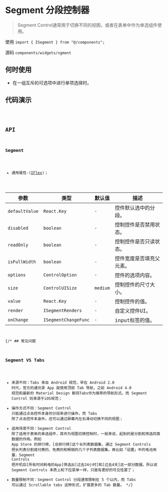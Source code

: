 
# Segment 分段控制器

> Segment Control通常用于切换不同的视图，或者在表单中作为单选组件使用。

使用 `import { ISegment } from "@/components";`

源码 `components/widgets/sgment`

## 何时使用

* 在一组互斥的可选项中进行单项选择时。

## 代码演示

<code src='./demos/basic' />

## API

### Segment

* 通用属性-([IFlex](/components/typesetting/flex.html))；

| 参数 | 类型 | 默认值 | 描述 |
| ---------------- | -------------------- | ------------ | ------------ |
| `defaultValue`   | `React.Key`          | `-`          | 控件默认选中的分段。|
| `disabled`       | `boolean`            | `-`          | 控制控件是否禁用状态。|
| `readOnly`       | `boolean`            | `-`          | 控制控件是否只读状态。|
| `isFullWidth`    | `boolean`            | `-`          | 控件宽度是否填充父元素。|
| `options`        | `ControlOption`      | `-`          | 控件的选项内容。|
| `size`           | `ControlUISize`      | `medium`     | 控制控件的尺寸大小。|
| `value`          | `React.Key`          | `-`          | 控制控件的值。|
| `render`         | `ISegmentRenders`    | `-`          | 自定义控件UI。|
| `onChange`       | `ISegmentChangeFunc` | `-`          | input标签的值。|

{/* ## 常见问题

### Segment VS Tabs

* 来源不同：Tabs 来自 Android 规范，早在 Android 2.0 时代，官方的通讯录 App 就使用顶部 Tab 导航，之前 Android 4.0 规范和最新的 Material Design 都将Tabs作为推荐的导航形式。而 Segment Control 则来源于iOS规范；
* 操作方式不同：Segment Control 只能通过点击控件本身的分段来进行操作，而 Tabs 除了点击控件本身外，还可以通过屏幕内左右滑动切换不同的视图；
* 适用场景不同：Segment Control 除了适用于表单的单选组件，其作为视图切换控制时，一般来说，起到的是分割和筛选同类数据的作用。例如 App Store 的排行榜，[总排行榜]这个长列表数据集，通过 Segment Controls 把长列表分割成付费的、免费的和畅销的几个子列表数据集。再比如「设置」中的电池用量，Segment Controls 把开机后[所有时间耗电的App]筛选出[过去24小时]和[过去4天]这一部分数据。所以说 Segment Controls 本质上和下拉菜单一样，只是有更好的可见性罢了；
* 数量限制不同：Segment Control 分段通常限制在 5 个以内，而 Tabs 可以通过 Scrollable tabs 这种形式，扩展更多的 Tab 数量。 */}
